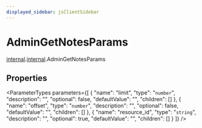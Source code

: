 ```yaml
---
displayed_sidebar: jsClientSidebar
---
```



# AdminGetNotesParams

[internal](../../admin_discounts/modules/admin_discounts.internal.mdx).[internal](../modules/admin_discounts.internal.internal.mdx).AdminGetNotesParams

## Properties

<ParameterTypes parameters={[
  {
    "name": "limit",
    "type": "`number`",
    "description": "",
    "optional": false,
    "defaultValue": "",
    "children": []
  },
  {
    "name": "offset",
    "type": "`number`",
    "description": "",
    "optional": false,
    "defaultValue": "",
    "children": []
  },
  {
    "name": "resource_id",
    "type": "`string`",
    "description": "",
    "optional": true,
    "defaultValue": "",
    "children": []
  }
]} />
